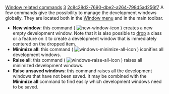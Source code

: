 [[Property:title|Window related commands]]
[[Property:weight|3]]
[[Property:uuid|2c8c28d2-7690-dbe2-a264-798d5ad256f7]]
A few commands give the possibility to manage the development windows globally. They are located both in the [[Window menu|Window menu]]  and in the main toolbar. 
*  '''New window''': this command (  [[Image:new-window-icon]] ) creates a new empty development window. Note that it is also possible to [[Pick-and-drop mechanism|drop]]  a class or a feature on it to create a development window that is immediately centered on the dropped item. 
*  '''Minimize all''': this command (  [[Image:windows-minimize-all-icon]] ) iconifies all development windows. 
*  '''Raise all''': this command (  [[Image:windows-raise-all-icon]] ) raises all minimized development windows. 
*  '''Raise unsaved windows''': this command raises all the development windows that have not been saved. It may be combined with the '''Minimize all''' command to find easily which development windows need to be saved. 




